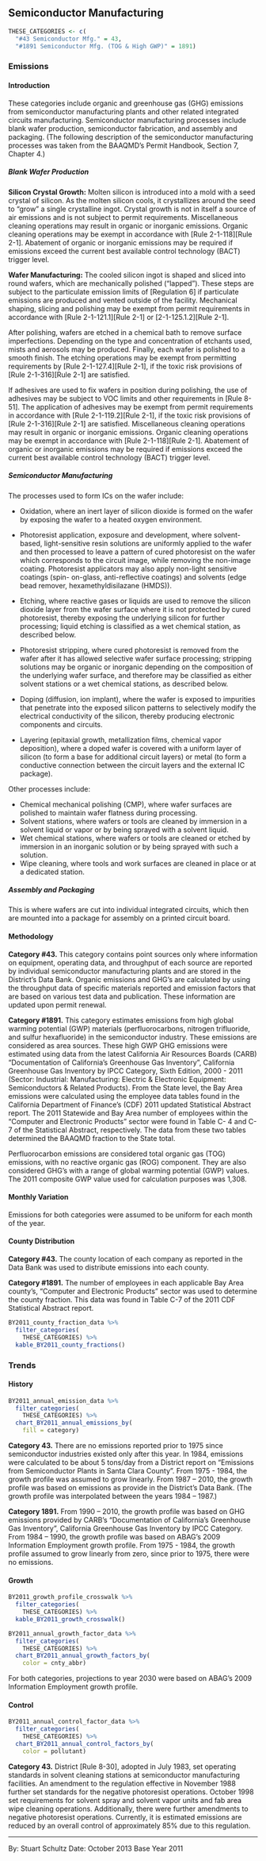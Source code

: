 ## Semiconductor Manufacturing

```r
THESE_CATEGORIES <- c(
  "#43 Semiconductor Mfg." = 43,
  "#1891 Semiconductor Mfg. (TOG & High GWP)" = 1891)
```

### Emissions

#### Introduction {-}

These categories include organic and greenhouse gas (GHG) emissions from semiconductor manufacturing plants and other related integrated circuits manufacturing. Semiconductor manufacturing processes include blank wafer production, semiconductor fabrication, and assembly and packaging. (The following description of the semiconductor manufacturing processes was taken from the BAAQMD's Permit Handbook, Section 7, Chapter 4.)

##### Blank Wafer Production {-}

**Silicon Crystal Growth:** Molten silicon is introduced into a mold with a seed crystal of silicon. As the molten silicon cools, it crystallizes around the seed to "grow" a single crystalline ingot. Crystal growth is not in itself a source of air emissions and is not subject to permit requirements. Miscellaneous cleaning operations may result in organic or inorganic emissions. Organic cleaning operations may be exempt in accordance with [Rule 2-1-118][Rule 2-1]. Abatement of organic or inorganic emissions may be required if emissions exceed the current best available control technology (BACT) trigger level.

**Wafer Manufacturing:** The cooled silicon ingot is shaped and sliced into round wafers, which are mechanically polished ("lapped"). These steps are subject to the particulate emission limits of [Regulation 6] if particulate emissions are produced and vented outside of the facility. Mechanical shaping, slicing and polishing may be exempt from permit requirements in accordance with [Rule 2-1-121.1][Rule 2-1] or [2-1-125.1.2][Rule 2-1].

After polishing, wafers are etched in a chemical bath to remove surface imperfections. Depending on the type and concentration of etchants used, mists and aerosols may be produced. Finally, each wafer is polished to a smooth finish. The etching operations may be exempt from permitting requirements by [Rule 2-1-127.4][Rule 2-1], if the toxic risk provisions of [Rule 2-1-316][Rule 2-1] are satisfied.

If adhesives are used to fix wafers in position during polishing, the use of adhesives may be subject to VOC limits and other requirements in [Rule 8-51]. The application of adhesives may be exempt from permit requirements in accordance with [Rule 2-1-119.2][Rule 2-1], if the toxic risk provisions of [Rule 2-1-316][Rule 2-1] are satisfied. Miscellaneous cleaning operations may result in organic or inorganic emissions. Organic cleaning operations may be exempt in accordance with [Rule 2-1-118][Rule 2-1]. Abatement of organic or inorganic emissions may be required if emissions exceed the current best available control technology (BACT) trigger level.

##### Semiconductor Manufacturing {-}

The processes used to form ICs on the wafer include:

- Oxidation, where an inert layer of silicon dioxide is formed on the wafer by exposing the wafer to a heated oxygen environment.

- Photoresist application, exposure and development, where solvent-based, light-sensitive resin solutions are uniformly applied to the wafer and then processed to leave a pattern of cured photoresist on the wafer which corresponds to the circuit image, while removing the non-image coating. Photoresist applicators may also apply non-light sensitive coatings (spin- on-glass, anti-reflective coatings) and solvents (edge bead remover, hexamethyldisilazane (HMDS)).

- Etching, where reactive gases or liquids are used to remove the silicon dioxide layer from the wafer surface where it is not protected by cured photoresist, thereby exposing the underlying silicon for further processing; liquid etching is classified as a wet chemical station, as described below.

- Photoresist stripping, where cured photoresist is removed from the wafer after it has allowed selective wafer surface processing; stripping solutions may be organic or inorganic depending on the composition of the underlying wafer surface, and therefore may be classified as either solvent stations or a wet chemical stations, as described below.

- Doping (diffusion, ion implant), where the wafer is exposed to impurities that penetrate into the exposed silicon patterns to selectively modify the electrical conductivity of the silicon, thereby producing electronic components and circuits.

- Layering (epitaxial growth, metallization films, chemical vapor deposition), where a doped wafer is covered with a uniform layer of silicon (to form a base for additional circuit layers) or metal (to form a conductive connection between the circuit layers and the external IC package).

Other processes include:

- Chemical mechanical polishing (CMP), where wafer surfaces are polished to maintain wafer flatness during processing.
- Solvent stations, where wafers or tools are cleaned by immersion in a solvent liquid or vapor or by being sprayed with a solvent liquid.
- Wet chemical stations, where wafers or tools are cleaned or etched by immersion in an inorganic solution or by being sprayed with such a solution.
- Wipe cleaning, where tools and work surfaces are cleaned in place or at a dedicated station.

##### Assembly and Packaging {-}

This is where wafers are cut into individual integrated circuits, which then are mounted into a package for assembly on a printed circuit board.

#### Methodology {-}

**Category #43.** This category contains point sources only where information on equipment, operating data, and throughput of each source are reported by individual semiconductor manufacturing plants and are stored in the District's Data Bank. Organic emissions and GHG's are calculated by using the throughput data of specific materials reported and emission factors that are based on various test data and publication. These information are updated upon permit renewal.

**Category #1891.** This category estimates emissions from high global warming potential (GWP) materials (perfluorocarbons, nitrogen trifluoride, and sulfur hexafluoride) in the semiconductor industry. These emissions are considered as area sources. These high GWP GHG emissions were estimated using data from the latest California Air Resources Boards (CARB) “Documentation of California's Greenhouse Gas Inventory”, California Greenhouse Gas Inventory by IPCC Category, Sixth Edition, 2000 - 2011 (Sector: Industrial: Manufacturing: Electric & Electronic Equipment: Semiconductors & Related Products). From the State level, the Bay Area emissions were calculated using the employee data tables found in the California Department of Finance's (CDF) 2011 updated Statistical Abstract report. The 2011 Statewide and Bay Area number of employees within the “Computer and Electronic Products” sector were found in Table C- 4 and C-7 of the Statistical Abstract, respectively. The data from these two tables determined the BAAQMD fraction to the State total.

Perfluorocarbon emissions are considered total organic gas (TOG) emissions, with no reactive organic gas (ROG) component. They are also considered GHG's with a range of global warming potential (GWP) values. The 2011 composite GWP value used for calculation purposes was 1,308.

#### Monthly Variation {-}

Emissions for both categories were assumed to be uniform for each month of the year.

#### County Distribution {-}

**Category #43.** The county location of each company as reported in the Data Bank was used to distribute emissions into each county.

**Category #1891.** The number of employees in each applicable Bay Area county's, “Computer and Electronic Products” sector was used to determine the county fraction. This data was found in Table C-7 of the 2011 CDF Statistical Abstract report.

```r
BY2011_county_fraction_data %>%
  filter_categories(
    THESE_CATEGORIES) %>%
  kable_BY2011_county_fractions()
```

### Trends

#### History {-}

```r
BY2011_annual_emission_data %>%
  filter_categories(
    THESE_CATEGORIES) %>%
  chart_BY2011_annual_emissions_by(
    fill = category) 
```

**Category 43.** There are no emissions reported prior to 1975 since semiconductor industries existed only after this year. In 1984, emissions were calculated to be about 5 tons/day from a District report on "Emissions from Semiconductor Plants in Santa Clara County". From 1975 - 1984, the growth profile was assumed to grow linearly. From 1987 – 2010, the growth profile was based on emissions as provide in the District's Data Bank. (The growth profile was interpolated between the years 1984 – 1987.)

**Category 1891.** From 1990 – 2010, the growth profile was based on GHG emissions provided by CARB's “Documentation of California's Greenhouse Gas Inventory”, California Greenhouse Gas Inventory by IPCC Category. From 1984 – 1990, the growth profile was based on ABAG's 2009 Information Employment growth profile. From 1975 - 1984, the growth profile assumed to grow linearly from zero, since prior to 1975, there were no emissions.

#### Growth {-}

```r
BY2011_growth_profile_crosswalk %>%
  filter_categories(
    THESE_CATEGORIES) %>%
  kable_BY2011_growth_crosswalk()
```

```r
BY2011_annual_growth_factor_data %>%
  filter_categories(
    THESE_CATEGORIES) %>%
  chart_BY2011_annual_growth_factors_by(
    color = cnty_abbr) 
```

For both categories, projections to year 2030 were based on ABAG's 2009 Information Employment growth profile.

#### Control {-}

```r
BY2011_annual_control_factor_data %>%
  filter_categories(
    THESE_CATEGORIES) %>%
  chart_BY2011_annual_control_factors_by(
    color = pollutant)
```

**Category 43.** District [Rule 8-30], adopted in July 1983, set operating standards in solvent cleaning stations at semiconductor manufacturing facilities. An amendment to the regulation effective in November 1988 further set standards for the negative photoresist operations. October 1998 set requirements for solvent spray and solvent vapor units and fab area wipe cleaning operations. Additionally, there were further amendments to negative photoresist operations. Currently, it is estimated emissions are reduced by an overall control of approximately 85% due to this regulation.

***

By: Stuart Schultz 
Date: October 2013 
Base Year 2011
